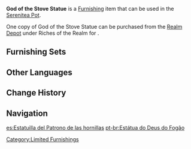 {{Furnishing Infobox
|id             = 371133
|image          = Item God of the Stove Statue.png
|category       = Courtyard
|subcategory    = Large Ornament
|quality        = 4
|adeptal_energy = 90
|load           = 35
|reduced_load   = 25
|description    = A stone statue depicting the form of the God of the Stove, [[Marchosius]].<br />According to legend, "the ancients found the Stove God's shrine, but there was no statue — only a huge, smooth slab of stone." During the [[Moonchase Festival]], the same giant stone reappeared in [[Liyue Harbor]], and as if responding to the people's wishes, it opened when the festival was in full swing and revealed this statue inside.<br />To quote the Stove God himself, "Dining is the profoundest of customs in the human world." Currently, the amicable Stove God has taken on another form as he continues to witness the smoky fireplaces and steaming hearths of this world. He now lives without a single worry and takes all the naps he wants — a truly carefree life indeed.
|mention        = Guoba
|blueprint      = 
|source1        = [[Realm Depot]]
}}
'''God of the Stove Statue''' is a [[Furnishing]] item that can be used in the [[Serenitea Pot]].

One copy of God of the Stove Statue can be purchased from the [[Realm Depot]] under Riches of the Realm for {{Item|Realm Currency|30|x=300}}.

==Furnishing Sets==
{{Craft Usage}}

==Other Languages==
{{Other Languages
|en      = God of the Stove Statue
|zhs     = 「炉灶之魔神」尊像
|zhs_rm  = "Lúzào zhī Móshén" Zūnxiàng
|zht     = 「爐灶之魔神」尊像
|zht_rm  = "Lúzào zhī Móshén" Zūnxiàng
|zh_tl   = 
|ja      = 「竈の魔神」尊像
|ja_rm   = "Kama no Majin" Sonzou
|ja_tl   = 
|ko      = 「부뚜막의 마신」 존상
|ko_rm   = "Buttumak-ui Masin" Jonsang
|ko_tl   = "God of Wood-Burning Stove" Sacred Image
|es      = Estatuilla del Patrono de las hornillas
|es_tl   = Statuette of the Patron of the Stoves
|fr      = Statue du Dieu de la cuisine
|fr_tl   = God of Cooking Statue
|ru      = Статуя Бога Очага
|ru_tl   = Statue of the God of Hearth
|th      = รูปเคารพ "เทพเจ้าแห่งเตาไฟ"
|th_rm   = 
|th_tl   = 
|vi      = Tượng "Ma Thần Bếp"
|vi_tl   = 
|de      = Statue des „Gottes des Herdes“
|de_tl   = 
|id      = Patung Dewa Tungku
|id_tl   = God of the Stove Statue
|pt      = Estátua do Deus do Fogão
|pt_tl   = 
|tr      = Ocak Tanrısı Heykeli
|tr_tl   = 
|it      = Statua del Dio dei fornelli
|it_tl   = Statue of the God of the Stove
}}

==Change History==
{{Change History|3.4}}

==Navigation==
{{Furnishing Navbox|exterior}}

[[Category:Limited Furnishings]]

[[es:Estatuilla del Patrono de las hornillas]]
[[pt-br:Estátua do Deus do Fogão]]